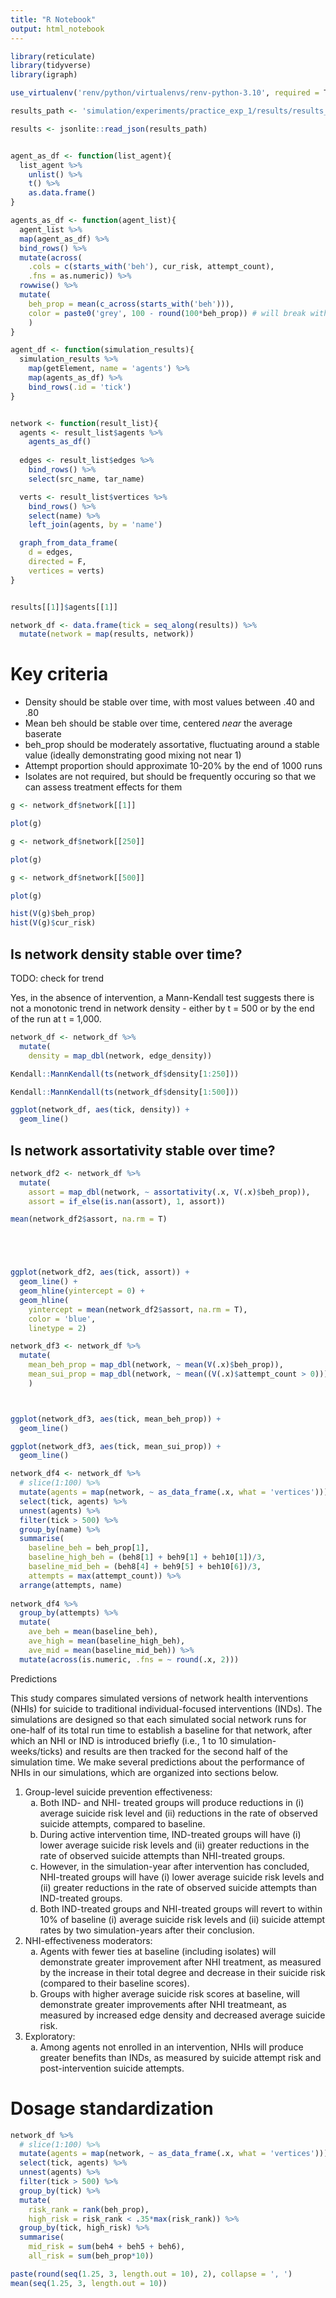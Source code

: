 ```yaml
---
title: "R Notebook"
output: html_notebook
---
```


```r
library(reticulate)
library(tidyverse)
library(igraph)

use_virtualenv('renv/python/virtualenvs/renv-python-3.10', required = T)
```


```r
results_path <- 'simulation/experiments/practice_exp_1/results/results_sim_param_1.json'

results <- jsonlite::read_json(results_path)


agent_as_df <- function(list_agent){
  list_agent %>% 
    unlist() %>% 
    t() %>% 
    as.data.frame()
}

agents_as_df <- function(agent_list){
  agent_list %>%
  map(agent_as_df) %>% 
  bind_rows() %>% 
  mutate(across(
    .cols = c(starts_with('beh'), cur_risk, attempt_count),
    .fns = as.numeric)) %>%
  rowwise() %>% 
  mutate(
    beh_prop = mean(c_across(starts_with('beh'))),
    color = paste0('grey', 100 - round(100*beh_prop)) # will break with n_beh not divisible by 10
    )
}

agent_df <- function(simulation_results){
  simulation_results %>% 
    map(getElement, name = 'agents') %>% 
    map(agents_as_df) %>% 
    bind_rows(.id = 'tick')
}


network <- function(result_list){
  agents <- result_list$agents %>% 
    agents_as_df()
  
  edges <- result_list$edges %>% 
    bind_rows() %>% 
    select(src_name, tar_name)

  verts <- result_list$vertices %>% 
    bind_rows() %>% 
    select(name) %>% 
    left_join(agents, by = 'name')

  graph_from_data_frame(
    d = edges,
    directed = F,
    vertices = verts)
}


results[[1]]$agents[[1]]

network_df <- data.frame(tick = seq_along(results)) %>%
  mutate(network = map(results, network))
```


# Key criteria

- Density should be stable over time, with most values between .40 and .80
- Mean beh should be stable over time, centered *near* the average baserate
- beh_prop should be moderately assortative, fluctuating around a stable value (ideally demonstrating good mixing not near 1)
- Attempt proportion should approximate 10-20% by the end of 1000 runs
- Isolates are not required, but should be frequently occuring so that we can assess treatment effects for them


```r
g <- network_df$network[[1]]

plot(g)
```

```r
g <- network_df$network[[250]]

plot(g)
```



```r
g <- network_df$network[[500]]

plot(g)
```

```r
hist(V(g)$beh_prop)
hist(V(g)$cur_risk)
```



## Is network density stable over time?

TODO: check for trend

Yes, in the absence of intervention, a Mann-Kendall test suggests there is not a monotonic trend in network density - either by t = 500 or by the end of the run at t = 1,000.

```r
network_df <- network_df %>% 
  mutate(
    density = map_dbl(network, edge_density))

Kendall::MannKendall(ts(network_df$density[1:250]))

Kendall::MannKendall(ts(network_df$density[1:500]))

ggplot(network_df, aes(tick, density)) +
  geom_line()
```

## Is network assortativity stable over time?

```r
network_df2 <- network_df %>% 
  mutate(
    assort = map_dbl(network, ~ assortativity(.x, V(.x)$beh_prop)),
    assort = if_else(is.nan(assort), 1, assort))

mean(network_df2$assort, na.rm = T)





ggplot(network_df2, aes(tick, assort)) +
  geom_line() +
  geom_hline(yintercept = 0) +
  geom_hline(
    yintercept = mean(network_df2$assort, na.rm = T), 
    color = 'blue', 
    linetype = 2)
```



```r
network_df3 <- network_df %>% 
  mutate(
    mean_beh_prop = map_dbl(network, ~ mean(V(.x)$beh_prop)),
    mean_sui_prop = map_dbl(network, ~ mean((V(.x)$attempt_count > 0)))
    )



ggplot(network_df3, aes(tick, mean_beh_prop)) +
  geom_line() 

ggplot(network_df3, aes(tick, mean_sui_prop)) +
  geom_line() 
```




```r
network_df4 <- network_df %>%
  # slice(1:100) %>% 
  mutate(agents = map(network, ~ as_data_frame(.x, what = 'vertices'))) %>% 
  select(tick, agents) %>% 
  unnest(agents) %>% 
  filter(tick > 500) %>%
  group_by(name) %>% 
  summarise(
    baseline_beh = beh_prop[1],
    baseline_high_beh = (beh8[1] + beh9[1] + beh10[1])/3,
    baseline_mid_beh = (beh8[4] + beh9[5] + beh10[6])/3,
    attempts = max(attempt_count)) %>% 
  arrange(attempts, name)
  
network_df4 %>% 
  group_by(attempts) %>% 
  mutate(
    ave_beh = mean(baseline_beh),
    ave_high = mean(baseline_high_beh),
    ave_mid = mean(baseline_mid_beh)) %>% 
  mutate(across(is.numeric, .fns = ~ round(.x, 2)))
```



Predictions

This study compares simulated versions of network health interventions (NHIs) for suicide to traditional individual-focused interventions (INDs). The simulations are designed so that each simulated social network runs for one-half of its total run time to establish a baseline for that network, after which an NHI or IND is introduced briefly (i.e., 1 to 10 simulation-weeks/ticks) and results are then tracked for the second half of the simulation time. We make several predictions about the performance of NHIs in our simulations, which are organized into sections below. 

1. Group-level suicide prevention effectiveness:
    a. Both IND- and NHI- treated groups will produce reductions in (i) average suicide risk level and (ii) reductions in the rate of observed suicide attempts, compared to baseline.
    b. During active intervention time, IND-treated groups will have (i) lower average suicide risk levels and (ii) greater reductions in the rate of observed suicide attempts than NHI-treated groups.
    c. However, in the simulation-year after intervention has concluded, NHI-treated groups will have (i) lower average suicide risk levels and (ii) greater reductions in the rate of observed suicide attempts than IND-treated groups.
    d. Both IND-treated groups and NHI-treated groups will revert to within 10% of baseline (i) average suicide risk levels and (ii) suicide attempt rates by two simulation-years after their conclusion.

2. NHI-effectiveness moderators:
    a. Agents with fewer ties at baseline (including isolates) will demonstrate greater improvement after NHI treatment, as measured by the increase in their total degree and decrease in their suicide risk (compared to their baseline scores).
    b. Groups with higher average suicide risk scores at baseline, will demonstrate greater improvements after NHI treatmeant, as measured by increased edge density and decreased average suicide risk.

3. Exploratory:
    a. Among agents not enrolled in an intervention, NHIs will produce greater benefits than INDs, as measured by suicide attempt risk and post-intervention suicide attempts.





# Dosage standardization

```r


network_df %>%
  # slice(1:100) %>% 
  mutate(agents = map(network, ~ as_data_frame(.x, what = 'vertices'))) %>% 
  select(tick, agents) %>% 
  unnest(agents) %>% 
  filter(tick > 500) %>% 
  group_by(tick) %>% 
  mutate(
    risk_rank = rank(beh_prop),
    high_risk = risk_rank < .35*max(risk_rank)) %>% 
  group_by(tick, high_risk) %>% 
  summarise(
    mid_risk = sum(beh4 + beh5 + beh6),
    all_risk = sum(beh_prop*10))
```


```r
paste(round(seq(1.25, 3, length.out = 10), 2), collapse = ', ')
mean(seq(1.25, 3, length.out = 10))
```




